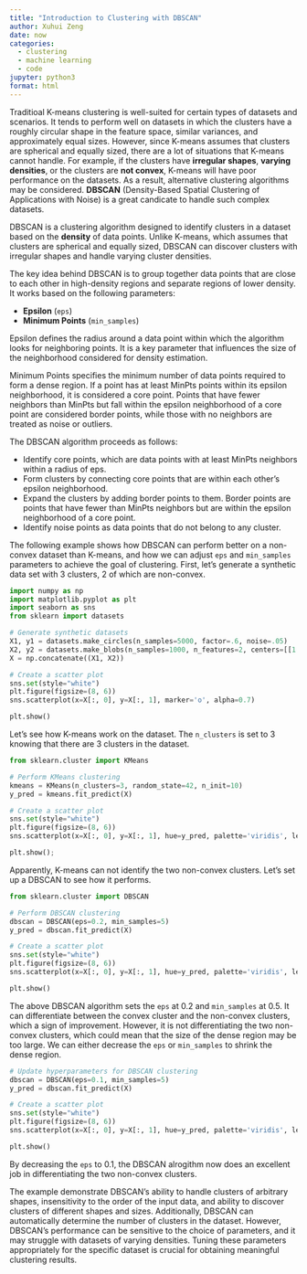 ```yaml
---
title: "Introduction to Clustering with DBSCAN"
author: Xuhui Zeng
date: now
categories: 
  - clustering
  - machine learning
  - code
jupyter: python3
format: html
---
```


Traditioal K-means clustering is well-suited for certain types of datasets and scenarios. It tends to perform well on datasets in which the clusters have a roughly circular shape in the feature space, similar variances, and approximately equal sizes. However, since K-means assumes that clusters are spherical and equally sized, there are a lot of situations that K-means cannot handle. For example, if the clusters have **irregular shapes**, **varying densities**, or the clusters are **not convex**, K-means will have poor performance on the datasets. As a result, alternative clustering algorithms may be considered. **DBSCAN** (Density-Based Spatial Clustering of Applications with Noise) is a great candicate to handle such complex datasets.

DBSCAN is a clustering algorithm designed to identify clusters in a dataset based on the **density** of data points. Unlike K-means, which assumes that clusters are spherical and equally sized, DBSCAN can discover clusters with irregular shapes and handle varying cluster densities.

The key idea behind DBSCAN is to group together data points that are close to each other in high-density regions and separate regions of lower density. It works based on the following parameters:

-   **Epsilon** (`eps`)
-   **Minimum Points** (`min_samples`)

Epsilon defines the radius around a data point within which the algorithm looks for neighboring points. It is a key parameter that influences the size of the neighborhood considered for density estimation.

Minimum Points specifies the minimum number of data points required to form a dense region. If a point has at least MinPts points within its epsilon neighborhood, it is considered a core point. Points that have fewer neighbors than MinPts but fall within the epsilon neighborhood of a core point are considered border points, while those with no neighbors are treated as noise or outliers.

The DBSCAN algorithm proceeds as follows:

-   Identify core points, which are data points with at least MinPts neighbors within a radius of eps.
-   Form clusters by connecting core points that are within each other's epsilon neighborhood.
-   Expand the clusters by adding border points to them. Border points are points that have fewer than MinPts neighbors but are within the epsilon neighborhood of a core point.
-   Identify noise points as data points that do not belong to any cluster.

The following example shows how DBSCAN can perform better on a non-convex dataset than K-means, and how we can adjust `eps` and `min_samples` parameters to achieve the goal of clustering. First, let's generate a synthetic data set with 3 clusters, 2 of which are non-convex.

```python
import numpy as np
import matplotlib.pyplot as plt
import seaborn as sns
from sklearn import datasets

# Generate synthetic datasets
X1, y1 = datasets.make_circles(n_samples=5000, factor=.6, noise=.05)
X2, y2 = datasets.make_blobs(n_samples=1000, n_features=2, centers=[[1.2, 1.2]], cluster_std=[[.1]], random_state=42)
X = np.concatenate((X1, X2))

# Create a scatter plot
sns.set(style="white")
plt.figure(figsize=(8, 6))
sns.scatterplot(x=X[:, 0], y=X[:, 1], marker='o', alpha=0.7)

plt.show()
```

Let's see how K-means work on the dataset. The `n_clusters` is set to 3 knowing that there are 3 clusters in the dataset.

```python
from sklearn.cluster import KMeans

# Perform KMeans clustering
kmeans = KMeans(n_clusters=3, random_state=42, n_init=10)
y_pred = kmeans.fit_predict(X)

# Create a scatter plot
sns.set(style="white")
plt.figure(figsize=(8, 6))
sns.scatterplot(x=X[:, 0], y=X[:, 1], hue=y_pred, palette='viridis', legend=False, marker='o', alpha=0.7)

plt.show();
```

Apparently, K-means can not identify the two non-convex clusters. Let's set up a DBSCAN to see how it performs.

```python
from sklearn.cluster import DBSCAN

# Perform DBSCAN clustering
dbscan = DBSCAN(eps=0.2, min_samples=5)
y_pred = dbscan.fit_predict(X)

# Create a scatter plot
sns.set(style="white")
plt.figure(figsize=(8, 6))
sns.scatterplot(x=X[:, 0], y=X[:, 1], hue=y_pred, palette='viridis', legend=False, marker='o', alpha=0.7)

plt.show()
```

The above DBSCAN algorithm sets the `eps` at 0.2 and `min_samples` at 0.5. It can differentiate between the convex cluster and the non-convex clusters, which a sign of improvement. However, it is not differentiating the two non-convex clusters, which could mean that the size of the dense region may be too large. We can either decrease the `eps` or `min_samples` to shrink the dense region.

```python
# Update hyperparameters for DBSCAN clustering
dbscan = DBSCAN(eps=0.1, min_samples=5)
y_pred = dbscan.fit_predict(X)

# Create a scatter plot
sns.set(style="white")
plt.figure(figsize=(8, 6))
sns.scatterplot(x=X[:, 0], y=X[:, 1], hue=y_pred, palette='viridis', legend=False, marker='o', alpha=0.7)

plt.show()
```

By decreasing the `eps` to 0.1, the DBSCAN alrogithm now does an excellent job in differentiating the two non-convex clusters.

The example demonstrate DBSCAN's ability to handle clusters of arbitrary shapes, insensitivity to the order of the input data, and ability to discover clusters of different shapes and sizes. Additionally, DBSCAN can automatically determine the number of clusters in the dataset. However, DBSCAN's performance can be sensitive to the choice of parameters, and it may struggle with datasets of varying densities. Tuning these parameters appropriately for the specific dataset is crucial for obtaining meaningful clustering results.
